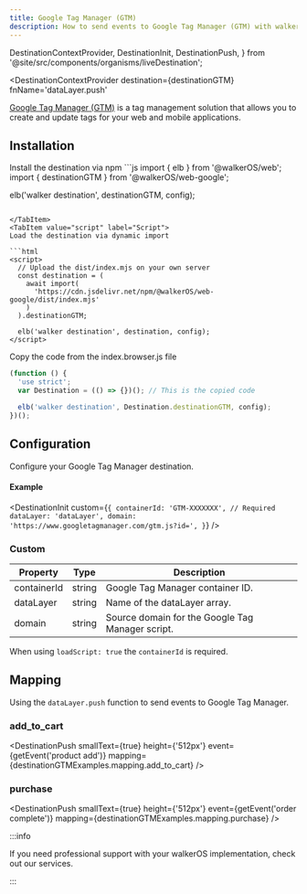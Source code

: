 ```yaml
---
title: Google Tag Manager (GTM)
description: How to send events to Google Tag Manager (GTM) with walker.js
---
```


  DestinationContextProvider,
  DestinationInit,
  DestinationPush,
} from '@site/src/components/organisms/liveDestination';

<DestinationContextProvider
  destination={destinationGTM}
  fnName='dataLayer.push'
>

<PackageLink
  browser="@walkerOS/web-google"
  es5="@walkerOS/web-google"
  github="packages/web/google"
  npm="@walkerOS/web-google"
/>

[Google Tag Manager (GTM)](https://marketingplatform.google.com/about/tag-manager/)
is a tag management solution that allows you to create and update tags for your
web and mobile applications.

## Installation

<Tabs>
  <TabItem value="ts" label="TypeScript" default>
Install the destination via npm
```js
import { elb } from '@walkerOS/web';
import { destinationGTM } from '@walkerOS/web-google';

elb('walker destination', destinationGTM, config);

````

</TabItem>
<TabItem value="script" label="Script">
Load the destination via dynamic import

```html
<script>
  // Upload the dist/index.mjs on your own server
  const destination = (
    await import(
      'https://cdn.jsdelivr.net/npm/@walkerOS/web-google/dist/index.mjs'
    )
  ).destinationGTM;

  elb('walker destination', destination, config);
</script>
````

</TabItem>
  <TabItem value="code" label="Code">
Copy the code from the&nbsp;<Link to="https://cdn.jsdelivr.net/npm/@walkerOS/web-google@latest/dist/index.browser.js">index.browser.js</Link> file

```js
(function () {
  'use strict';
  var Destination = (() => {})(); // This is the copied code

  elb('walker destination', Destination.destinationGTM, config);
})();
```

  </TabItem>
</Tabs>

## Configuration

Configure your Google Tag Manager destination.

#### Example

<DestinationInit
  custom={`{
    containerId: 'GTM-XXXXXXX', // Required
    dataLayer: 'dataLayer',
    domain: 'https://www.googletagmanager.com/gtm.js?id=',
  }`}
/>

### Custom

| Property    | Type   | Description                                                                                                         |
| ----------- | ------ | ------------------------------------------------------------------------------------------------------------------- |
| containerId | string | Google Tag Manager&nbsp;<Link to="https://support.google.com/tagmanager/answer/14847097?hl=en">container ID</Link>. |
| dataLayer   | string | Name of the dataLayer array.                                                                                        |
| domain      | string | Source domain for the Google Tag Manager script.                                                                    |

When using `loadScript: true` the `containerId` is required.

## Mapping

Using
the&nbsp;<Link to="https://developers.google.com/tag-platform/tag-manager/datalayer">`dataLayer.push`</Link>
function to send events to Google Tag Manager.

### add_to_cart

<DestinationPush
  smallText={true}
  height={'512px'}
  event={getEvent('product add')}
  mapping={destinationGTMExamples.mapping.add_to_cart}
/>

### purchase

<DestinationPush
  smallText={true}
  height={'512px'}
  event={getEvent('order complete')}
  mapping={destinationGTMExamples.mapping.purchase}
/>

:::info

If you need professional support with your walkerOS implementation, check out
our&nbsp;<Link to="/services">services</Link>.

:::

</DestinationContextProvider>
